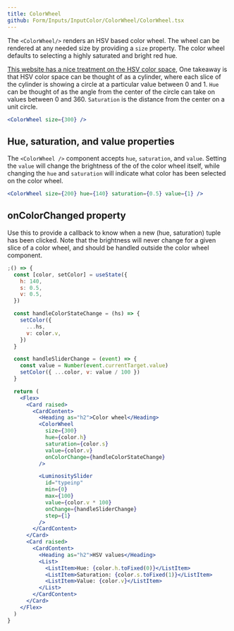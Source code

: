 ```yaml
---
title: ColorWheel
github: Form/Inputs/InputColor/ColorWheel/ColorWheel.tsx
---
```


The `<ColorWheel/>` renders an HSV based color wheel. The wheel can be rendered at any needed size by providing a `size` property.
The color wheel defaults to selecting a highly saturated and bright red hue.

[This website has a nice treatment on the HSV color space,](http://learn.leighcotnoir.com/artspeak/elements-color/hue-value-saturation/)
One takeaway is that HSV color space can be thought of as a cylinder, where each slice of the cylinder is showing a circle at a particular
value between 0 and 1. `Hue` can be thought of as the angle from the center of the circle can take on values between 0 and 360.
`Saturation` is the distance from the center on a unit circle.

```jsx
<ColorWheel size={300} />
```

## Hue, saturation, and value properties

The `<ColorWheel />` component accepts `hue`, `saturation`, and `value`. Setting the `value` will change the brightness of the
of the color wheel itself, while changing the `hue` and `saturation` will indicate what color has been selected on the color wheel.

```jsx
<ColorWheel size={200} hue={140} saturation={0.5} value={1} />
```

## onColorChanged property

Use this to provide a callback to know when a new (hue, saturation) tuple has been clicked. Note that the brightness will never change for a given
slice of a color wheel, and should be handled outside the color wheel component.

```jsx
;() => {
  const [color, setColor] = useState({
    h: 140,
    s: 0.5,
    v: 0.5,
  })

  const handleColorStateChange = (hs) => {
    setColor({
      ...hs,
      v: color.v,
    })
  }

  const handleSliderChange = (event) => {
    const value = Number(event.currentTarget.value)
    setColor({ ...color, v: value / 100 })
  }

  return (
    <Flex>
      <Card raised>
        <CardContent>
          <Heading as="h2">Color wheel</Heading>
          <ColorWheel
            size={300}
            hue={color.h}
            saturation={color.s}
            value={color.v}
            onColorChange={handleColorStateChange}
          />

          <LuminositySlider
            id="typeinp"
            min={0}
            max={100}
            value={color.v * 100}
            onChange={handleSliderChange}
            step={1}
          />
        </CardContent>
      </Card>
      <Card raised>
        <CardContent>
          <Heading as="h2">HSV values</Heading>
          <List>
            <ListItem>Hue: {color.h.toFixed(0)}</ListItem>
            <ListItem>Saturation: {color.s.toFixed(1)}</ListItem>
            <ListItem>Value: {color.v}</ListItem>
          </List>
        </CardContent>
      </Card>
    </Flex>
  )
}
```
